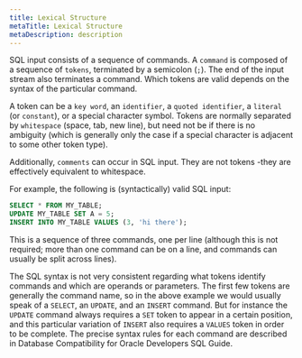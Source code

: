 ```yaml
---
title: Lexical Structure
metaTitle: Lexical Structure
metaDescription: description
---
```


SQL input consists of a sequence of commands. A `command` is composed of
a sequence of `tokens`, terminated by a semicolon (`;`). The end of the
input stream also terminates a command. Which tokens are valid depends
on the syntax of the particular command.

A token can be a `key word`, an `identifier`, a `quoted identifier`, a
`literal` (or `constant`), or a special character symbol. Tokens are
normally separated by `whitespace` (space, tab, new line), but need not
be if there is no ambiguity (which is generally only the case if a
special character is adjacent to some other token type).

Additionally, `comments` can occur in SQL input. They are not tokens
-they are effectively equivalent to whitespace.

For example, the following is (syntactically) valid SQL input:

``` sql
SELECT * FROM MY_TABLE;
UPDATE MY_TABLE SET A = 5;
INSERT INTO MY_TABLE VALUES (3, 'hi there');
```

This is a sequence of three commands, one per line (although this is not
required; more than one command can be on a line, and commands can
usually be split across lines).

The SQL syntax is not very consistent regarding what tokens identify
commands and which are operands or parameters. The first few tokens are
generally the command name, so in the above example we would usually
speak of a `SELECT`, an `UPDATE`, and an `INSERT` command. But for
instance the `UPDATE` command always requires a `SET` token to appear in
a certain position, and this particular variation of `INSERT` also
requires a `VALUES` token in order to be complete. The precise syntax
rules for each command are described in Database Compatibility for
Oracle Developers SQL Guide.
